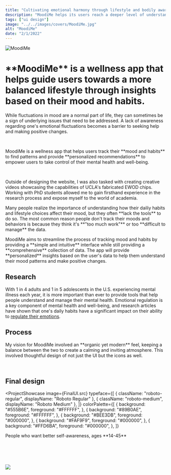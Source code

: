 ```yaml
---
title: "Cultivating emotional harmony through lifestyle and bodily awareness"
description: "MoodiMe helps its users reach a deeper level of understanding of how their <strong>lifestyle choices and physical health</strong> affect their <strong>emotional well-being</strong>, equipping them with the tools to live a more balanced life."
tags: ["ui design"]
image: "../../images/covers/MoodiMe.jpg"
alt: "MoodiMe"
date: "2/1/2022"
---
```





<div class="bannerImgCover">
  <img src={CoverImage.src} alt="MoodiMe" id = "moodiMeCoverBanner"/>
</div>
<div class="caseStudy">
<Overview
  year="2022"
  tags={["individual project", "tools - figma, procreate"]}
>

<h1 slot="header">
  **MoodiMe** is a wellness app that helps guide users towards a more balanced lifestyle through insights based on their mood and habits.
</h1>
<div slot="overviewDescription">
  <p>
    While fluctuations in mood are a normal part of life, they can sometimes be a sign of underlying issues that need to be addressed. 
    A lack of awareness regarding one's emotional fluctuations becomes a barrier to seeking help and making positive changes.
  </p>
  <br />
  <p>
    MoodiMe is a wellness app that helps users track their **mood and habits** to find patterns and provide 
    **personalized recommendations** to empower users to take control of their mental health and well-being.
  </p>
  <br />
  <p>
    Outside of designing the website, I was also tasked with creating creative videos showcasing the capabilities 
    of UCLA's fabricated EWOD chips. Working with PhD students allowed me to gain firsthand experience in the research process and expose myself to the world of academia.
  </p>
</div>

</Overview>

<ProblemSolutionStatement>
  <p slot='problem'>
    Many people realize the importance of understanding how their dailiy habits and lifestyle 
    choices affect their mood, but they often **lack the tools** to do so. The most common reason 
    people don't track their moods and behaviors is because they think it's **"too much work"** 
    or too **difficult to manage** the data.
  </p>

  <p slot="solution">
    MoodiMe aims to streamline the process of tracking mood and habits by providing 
    a **simple and intuitive** interface while still providing a **comprehensive** collection of 
    data. The app will provide **personalized** insights based on the user's data to help them 
    understand their mood patterns and make positive changes.
  </p>
</ProblemSolutionStatement>

<PageSection>
  <h2 slot="sectionTitle">Research</h2>
  <p slot="description">
    With 1 in 4 adults and 1 in 5 adolescents in the U.S. 
    experiencing mental illness each year, it is more important 
    than ever to provide tools that help people understand and manage 
    their mental health. Emotional regulation is a key component of 
    mental health and well-being, and research articles have shown that 
    one's daily habits have a significant impact on their ability to <a href="https://www.ncbi.nlm.nih.gov/pmc/articles/PMC3817414/">regulate their emotions</a>.
  </p>
</PageSection>
<Gallery
  imgSrc={[Persona1.src, Persona2.src]}
  alt={["Persona 1", "Persona 2"]}
  uniqueID={["fullImg", "fullImg"]}
/>


<PageSection>
  <h2 slot="sectionTitle">Process</h2>
  <p slot="description" >
    My vision for MoodiMe involved an **organic yet modern** feel, 
    keeping a balance between the two to create a calming and inviting 
    atmosphere. This involved thoughtful design of not just the UI but the icons as well.
  </p>
</PageSection>
<Gallery
  imgSrc={[UISketches.src, IconSketches.src, ColorProcess.src, HiFi.src]}
  alt={["UI Sketches", "Icon Sketches", "Color Process", "Hi-Fi Iteration"]}
  uniqueID={["fullImg", "fullImg", "fullImg", "fullImg"]}
  galleryType="withGap"
/>

<br/>

<PageSection>
  <h2 slot="sectionTitle">Final design</h2>
  <p slot="description">
  </p>
</PageSection>
</div>

<ProjectShowcase
  image={FinalUI.src}
  typeface={[
    { className: "roboto-regular", displayName: "Roboto Regular" },
    { className: "roboto-medium", displayName: "Roboto Medium" },
  ]}
  colorPalette={[
    {
      background: "#555B6E",
      foreground: "#FFFFFF",
    },
    {
      background: "#89B0AE",
      foreground: "#FFFFFF",
    },
    {
      background: "#BEE3DB",
      foreground: "#000000",
    },
    {
      background: "#FAF9F9",
      foreground: "#000000",
    },
    {
      background: "#FFD6BA",
      foreground: "#000000",
    },
  ]}
>
  <p slot="targetUser">People who want better self-awareness, ages **14-45**</p>
</ProjectShowcase>

<div class="caseStudy">

</div>
<br /><br /><br /><br />


<img src={Display.src} class="imageFill" />
